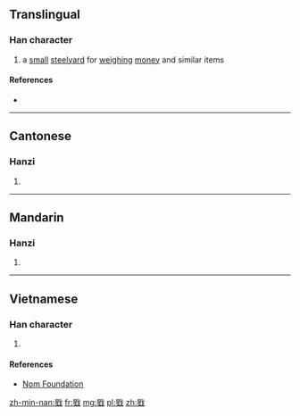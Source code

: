 ==Translingual==

===Han character===
{{Han char|rn=62|rad=戈|as=09|sn=13|four=63150|canj=AMI|ids=⿰星戈}}

# a [[small]] [[steelyard]] for [[weigh]]ing [[money]] and similar items

====References====
* {{Han ref|kx=0413.241|dkj=11630|dj=0756.210|hdz=21408.190|uh=6225|ud=25125|bh=DD75|bd=56693}}

----

==Cantonese==

===Hanzi===
{{yue-hanzi|jyut=[[dang2]], [[dang6]]|y=dang2, dang6}}

# {{defn|lang=yue|sort=戈09}}

----

==Mandarin==

===Hanzi===
{{cmn-hanzi|pin=[[děng]] ([[deng3]])|wg=teng<sup>3</sup>}}

# {{defn|lang=cmn|sort=戈09}}

----

==Vietnamese==

===Han character===
{{vi-readings|rs=戈09| hanviet = đẳng}}

# {{defn|lang=vi|sort=戈09}}

====References====
*[http://nomfoundation.org/common/nom_details.php?codepoint=6225 Nom Foundation]

[[zh-min-nan:戥]]
[[fr:戥]]
[[mg:戥]]
[[pl:戥]]
[[zh:戥]]